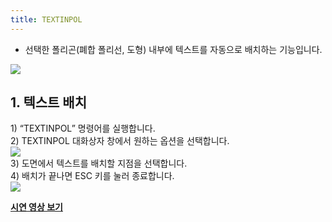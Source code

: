 ```yaml
---
title: TEXTINPOL
---
```



[image1]: ../../../../../assets/images/commands/textinpol/image1.png
[image2]: ../../../../../assets/images/commands/textinpol/image2.png
[image3]: ../../../../../assets/images/commands/textinpol/image3.png

* 선택한 폴리곤(폐합 폴리선, 도형) 내부에 텍스트를 자동으로 배치하는 기능입니다.

![][image1]

## **1\. 텍스트 배치**

1\) “TEXTINPOL” 명령어를 실행합니다.  
2\) TEXTINPOL 대화상자 창에서 원하는 옵션을 선택합니다.  
![][image2]  
3\) 도면에서 텍스트를 배치할 지점을 선택합니다.  
4\) 배치가 끝나면 ESC 키를 눌러 종료합니다.  
![][image3]

[**<Icon name="youtube" class="emoji"/> 시연 영상 보기**](https://youtu.be/yfXmHdjPy5M) 